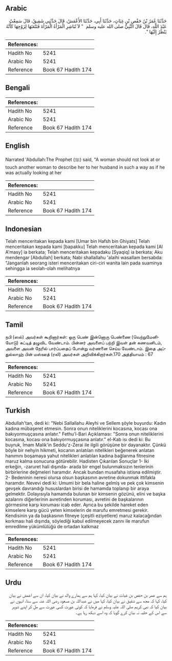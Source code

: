 ## Arabic


<div dir="rtl" lang="ar" style={{fontSize:'larger',backgroundColor:'#f8f9fa',padding:20}}>
حَدَّثَنَا عُمَرُ بْنُ حَفْصِ بْنِ غِيَاثٍ، حَدَّثَنَا أَبِي، حَدَّثَنَا الأَعْمَشُ، قَالَ حَدَّثَنِي شَقِيقٌ، قَالَ سَمِعْتُ عَبْدَ اللَّهِ، قَالَ قَالَ النَّبِيُّ صلى الله عليه وسلم ‏ "‏ لاَ تُبَاشِرِ الْمَرْأَةُ الْمَرْأَةَ فَتَنْعَتَهَا لِزَوْجِهَا كَأَنَّهُ يَنْظُرُ إِلَيْهَا ‏"‏‏.‏
</div>
<div style={{backgroundColor:'#f8f9fa',padding:20, marginBottom: 10}}><table> <thead> <tr> <th>References:</th> <th></th> </tr> </thead> <tbody><tr><td>Hadith No</td><td>5241</td></tr><tr><td>Arabic No</td><td>5241</td></tr><tr><td>Reference</td><td>Book 67 Hadith 174</td></tr></tbody></table></div>

## Bengali


<div dir="ltr" lang="bn" style={{fontSize:'larger',backgroundColor:'#f8f9fa',padding:20}}>

</div>
<div style={{backgroundColor:'#f8f9fa',padding:20, marginBottom: 10}}><table> <thead> <tr> <th>References:</th> <th></th> </tr> </thead> <tbody><tr><td>Hadith No</td><td>5241</td></tr><tr><td>Arabic No</td><td>5241</td></tr><tr><td>Reference</td><td>Book 67 Hadith 174</td></tr></tbody></table></div>

## English


<div dir="ltr" lang="en" style={{fontSize:'larger',backgroundColor:'#f8f9fa',padding:20}}>
Narrated 'Abdullah:The Prophet (ﷺ) said, "A woman should not look at or touch another woman to describe her to her husband in such a way as if he was actually looking at her
</div>
<div style={{backgroundColor:'#f8f9fa',padding:20, marginBottom: 10}}><table> <thead> <tr> <th>References:</th> <th></th> </tr> </thead> <tbody><tr><td>Hadith No</td><td>5241</td></tr><tr><td>Arabic No</td><td>5241</td></tr><tr><td>Reference</td><td>Book 67 Hadith 174</td></tr></tbody></table></div>

## Indonesian


<div dir="ltr" lang="id" style={{fontSize:'larger',backgroundColor:'#f8f9fa',padding:20}}>
Telah menceritakan kepada kami [Umar bin Hafsh bin Ghiyats] Telah menceritakan kepada kami [bapakku] Telah menceritakan kepada kami [Al A'masy] ia berkata; Telah menceritakan kepadaku [Syaqiq] ia berkata; Aku mendengar [Abdullah] berkata; Nabi shallallahu 'alaihi wasallam bersabda: "Janganlah seorang isteri menceritakan ciri-ciri wanita lain pada suaminya sehingga ia seolah-olah melihatnya
</div>
<div style={{backgroundColor:'#f8f9fa',padding:20, marginBottom: 10}}><table> <thead> <tr> <th>References:</th> <th></th> </tr> </thead> <tbody><tr><td>Hadith No</td><td>5241</td></tr><tr><td>Arabic No</td><td>5241</td></tr><tr><td>Reference</td><td>Book 67 Hadith 174</td></tr></tbody></table></div>

## Tamil


<div dir="ltr" lang="ta" style={{fontSize:'larger',backgroundColor:'#f8f9fa',padding:20}}>
நபி (ஸல்) அவர்கள் கூறினார்கள்: ஒரு பெண் இன்னொரு பெண்ணை (வெற்றுமேனியோடு) கட்டித் தழுவிட வேண்டாம். பின்னர் அவளைப் பற்றி இவள் தன் கணவனிடம், அவளை அவன் நேரில் பார்ப்பதைப் போன்று வர்ணனை செய்ய வேண்டாம். இதை அப்துல்லாஹ் பின் மஸ்ஊத் (ரலி) அவர்கள் அறிவிக்கிறார்கள்.170 அத்தியாயம் : 67
</div>
<div style={{backgroundColor:'#f8f9fa',padding:20, marginBottom: 10}}><table> <thead> <tr> <th>References:</th> <th></th> </tr> </thead> <tbody><tr><td>Hadith No</td><td>5241</td></tr><tr><td>Arabic No</td><td>5241</td></tr><tr><td>Reference</td><td>Book 67 Hadith 174</td></tr></tbody></table></div>

## Turkish


<div dir="ltr" lang="tr" style={{fontSize:'larger',backgroundColor:'#f8f9fa',padding:20}}>
Abdullah'tan, dedi ki: "Nebi Sallallahu Aleyhi ve Sellem şöyle buyurdu: Kadın kadına mübaşeret etmesin. Sonra onun niteliklerini kocasına, kocası ona bakıyormuşçasına anlatır." Fethu'l-Bari Açıklaması: "Sonra onun niteliklerini kocasına, kocası ona bakıyormuşçasına anlatır." el-Kab isı dedi ki: Bu buyruk, İmam Malik'in Seddu'z-Zerai ile ilgili görüşüne bir dayanaktır. Çünkü böyle bir nehyin hikmeti, kocanın anlatılan nitelikleri beğenerek anlatan hanımını boşamaya yahut nitelikleri anlatılan kadına bağlanma fitnesine maruz kalma sonucuna götürebilir. Hadisten Çıkarılan Sonuçlar 1- İki erkeğin, -zaruret hali dışında- arada bir engel bulunmaksızın tenlerinin birbirlerine değmeleri haramdır. Ancak bundan musafaha istisna edilmiştir. 2- Bedeninin neresi olursa olsun başkasının avretine dokunmak ittifakla haramdır. Nevevi dedi ki: Umumi bir bela haline gelmiş ve pek çok kimsenin gevşek davrandığı hususlardan birisi de hamamda toplanıp bir araya gelmektir. Dolayısıyla hamamda bulunan bir kimsenin gözünü, elini ve başka azalarını diğerlerinin avretinden koruması, avretini de başkalarının görmesine karşı koruması icab eder. Ayrıca bu şekilde hareket eden kimselere karşı gücü yeten kimselerin de marufu emretmesi gerekir. Kendisinin ya da başkasının fitneye (çeşitli eziyetlere) maruz kalacağından korkması hali dışında, söylediği kabul edilmeyecek zannı ile marufun emredilme yükümlülüğü de ortadan kalkmaz
</div>
<div style={{backgroundColor:'#f8f9fa',padding:20, marginBottom: 10}}><table> <thead> <tr> <th>References:</th> <th></th> </tr> </thead> <tbody><tr><td>Hadith No</td><td>5241</td></tr><tr><td>Arabic No</td><td>5241</td></tr><tr><td>Reference</td><td>Book 67 Hadith 174</td></tr></tbody></table></div>

## Urdu


<div dir="rtl" lang="ur" style={{fontSize:'larger',backgroundColor:'#f8f9fa',padding:20}}>
ہم سے عمر بن حفص بن غیاث نے بیان کیا، کہا ہم سے ہمارے والد نے بیان کیا، ان سے اعمش نے بیان کیا، کہا کہ مجھ سے شقیق نے بیان کیا، کہا میں نے عبداللہ بن مسعود رضی اللہ عنہ سے سنا، انہوں نے بیان کیا کہ نبی کریم صلی اللہ علیہ وسلم نے فرمایا کہ کوئی عورت کسی عورت سے مل کر اپنے شوہر سے اس کے حلیہ نہ بیان کرے گویا کہ وہ اسے دیکھ رہا ہے۔
</div>
<div style={{backgroundColor:'#f8f9fa',padding:20, marginBottom: 10}}><table> <thead> <tr> <th>References:</th> <th></th> </tr> </thead> <tbody><tr><td>Hadith No</td><td>5241</td></tr><tr><td>Arabic No</td><td>5241</td></tr><tr><td>Reference</td><td>Book 67 Hadith 174</td></tr></tbody></table></div>
